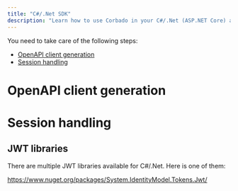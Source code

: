 ```yaml
---
title: "C#/.Net SDK"
description: "Learn how to use Corbado in your C#/.Net (ASP.NET Core) application even without an official C#/.Net SDK."
---
```



<NoSdkSupportIntro language="C#/.Net"></NoSdkSupportIntro>

You need to take care of the following steps:

- [OpenAPI client generation](#openapi-client-generation)
- [Session handling](#session-handling)

# OpenAPI client generation

<NoSdkOpenapiClientGeneration language="C#/.Net"></NoSdkOpenapiClientGeneration>

# Session handling

<NoSdkSessionHandling language="C#/.Net"></NoSdkSessionHandling>

## JWT libraries

There are multiple JWT libraries available for C#/.Net. Here is one of them:

https://www.nuget.org/packages/System.IdentityModel.Tokens.Jwt/